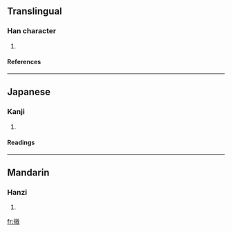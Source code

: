 ==Translingual==
===Han character===
{{Han char|rn=50|rad=巾|as=11|sn=14|four=|canj=竹人山月大 (HOUBK)}}
# {{defn|Han|sort=巾11}}
====References====
{{Han ref|kx=0335.190|dkj=09041|hdz=20840.090|uh=5E51|ud=24145}}
----
==Japanese==
===Kanji===
{{ja-kanji|grade=|rs=巾11}}
# {{defn|Japanese}} 
====Readings====
{{ja-readings|on=[[き]] (ki)|kun=[[めじるしのぬの]] (mejirushinonuno), [[はた]] (hata)}}
----
==Mandarin==
===Hanzi===
{{cmn-hanzi|pin=[[hūi]] (hui1)|wg=hui<sup>1</sup>}}
# {{defn|Mandarin}}

[[fr:幑]]